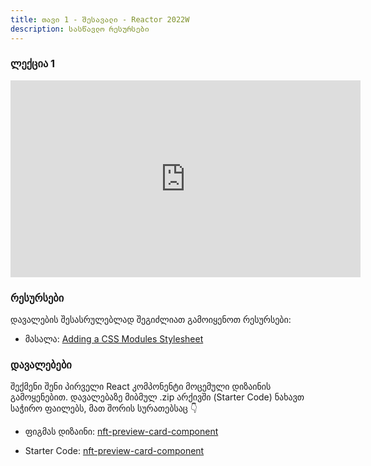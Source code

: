 ```yaml
---
title: თავი 1 - შესავალი - Reactor 2022W
description: სასწავლო რესურსები
---
```


### ლექცია 1
<iframe width="560" height="315"  src="https://www.youtube.com/watch?v=BgNijTjQWPA&t=1s&ab_channel=BitCamp" title="YouTube video player" frameborder="0" allow="accelerometer; autoplay; clipboard-write; encrypted-media; gyroscope; picture-in-picture; web-share" allowfullscreen></iframe>


### რესურსები
დავალების შესასრულებლად შეგიძლიათ გამოიყენოთ რესურსები:

- მასალა: [Adding a CSS Modules Stylesheet](https://create-react-app.dev/docs/adding-a-css-modules-stylesheet/)

### დავალებები

შექმენი შენი პირველი React კომპონენტი მოცემული დიზაინის გამოყენებით. დავალებაზე მიბმულ .zip არქივში (Starter Code) ნახავთ საჭირო ფაილებს, მათ შორის სურათებსაც 👇
- ფიგმას დიზაინი: [nft-preview-card-component](https://www.figma.com/file/SYFRvTvTGdCo3iTXxu2kZE/nft-preview-card-component?type=design&node-id=0-59&mode=design)

- Starter Code: [nft-preview-card-component](/zip-files/nft-preview-card-component.zip)

